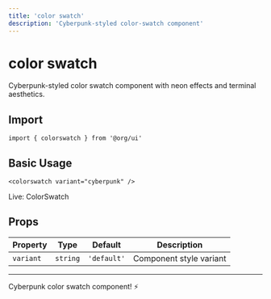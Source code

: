 ```yaml
---
title: 'color swatch'
description: 'Cyberpunk-styled color-swatch component'
---
```


# color swatch

Cyberpunk-styled color swatch component with neon effects and terminal aesthetics.

## Import

```svelte
import { colorswatch } from '@org/ui'
```

## Basic Usage

```svelte
<colorswatch variant="cyberpunk" />
```
<div class="ahb-preview" data-ahb-component="ColorSwatch" data-ahb-props='{"hex":"#00ff41"}'>Live: ColorSwatch</div>

## Props

| Property | Type | Default | Description |
|----------|------|---------|-------------|
| `variant` | `string` | `'default'` | Component style variant |

---

Cyberpunk color swatch component! ⚡
